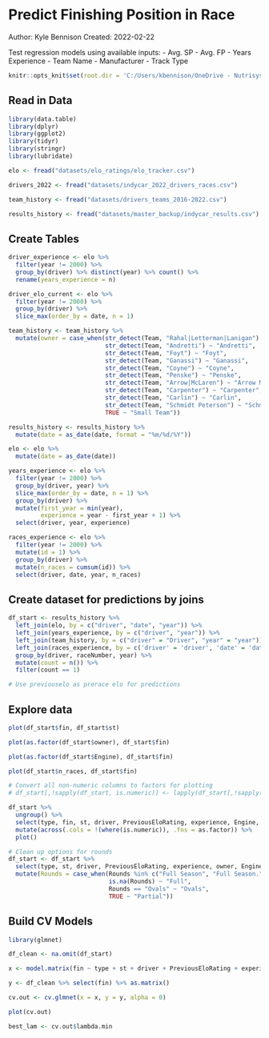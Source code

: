 # Predict Finishing Position in Race
Author: Kyle Bennison
Created: 2022-02-22

Test regression models using available inputs:
- Avg. SP
- Avg. FP
- Years Experience
- Team Name
- Manufacturer
- Track Type

```r
knitr::opts_knit$set(root.dir = 'C:/Users/kbennison/OneDrive - Nutrisystem, Inc/Personal/thesingleseater')
```


## Read in Data
```r
library(data.table)
library(dplyr)
library(ggplot2)
library(tidyr)
library(stringr)
library(lubridate)

elo <- fread("datasets/elo_ratings/elo_tracker.csv")

drivers_2022 <- fread("datasets/indycar_2022_drivers_races.csv")

team_history <- fread("datasets/drivers_teams_2016-2022.csv")

results_history <- fread("datasets/master_backup/indycar_results.csv")
```

## Create Tables
```r
driver_experience <- elo %>% 
  filter(year != 2000) %>% 
  group_by(driver) %>% distinct(year) %>% count() %>% 
  rename(years_experience = n)

driver_elo_current <- elo %>% 
  filter(year != 2000) %>% 
  group_by(driver) %>% 
  slice_max(order_by = date, n = 1)

team_history <- team_history %>% 
  mutate(owner = case_when(str_detect(Team, "Rahal|Letterman|Lanigan") ~ "RLL",
                           str_detect(Team, "Andretti") ~ "Andretti",
                           str_detect(Team, "Foyt") ~ "Foyt",
                           str_detect(Team, "Ganassi") ~ "Ganassi",
                           str_detect(Team, "Coyne") ~ "Coyne",
                           str_detect(Team, "Penske") ~ "Penske",
                           str_detect(Team, "Arrow|McLaren") ~ "Arrow McLaren",
                           str_detect(Team, "Carpenter") ~ "Carpenter",
                           str_detect(Team, "Carlin") ~ "Carlin",
                           str_detect(Team, "Schmidt Peterson") ~ "Schmidt Peterson",
                           TRUE ~ "Small Team"))

results_history <- results_history %>% 
  mutate(date = as_date(date, format = "%m/%d/%Y"))

elo <- elo %>% 
  mutate(date = as_date(date))

years_experience <- elo %>% 
  filter(year != 2000) %>% 
  group_by(driver, year) %>% 
  slice_max(order_by = date, n = 1) %>% 
  group_by(driver) %>% 
  mutate(first_year = min(year),
         experience = year - first_year + 1) %>% 
  select(driver, year, experience)

races_experience <- elo %>% 
  filter(year != 2000) %>% 
  mutate(id = 1) %>% 
  group_by(driver) %>% 
  mutate(n_races = cumsum(id)) %>% 
  select(driver, date, year, n_races)
```

## Create dataset for predictions by joins
```r
df_start <- results_history %>% 
  left_join(elo, by = c("driver", "date", "year")) %>% 
  left_join(years_experience, by = c("driver", "year")) %>% 
  left_join(team_history, by = c("driver" = "Driver", "year" = "year")) %>% 
  left_join(races_experience, by = c('driver' = 'driver', 'date' = 'date', "year" = "year")) %>% 
  group_by(driver, raceNumber, year) %>% 
  mutate(count = n()) %>% 
  filter(count == 1)

# Use previouselo as prerace elo for predictions
```

## Explore data
```r
plot(df_start$fin, df_start$st)

plot(as.factor(df_start$owner), df_start$fin)

plot(as.factor(df_start$Engine), df_start$fin)

plot(df_start$n_races, df_start$fin)

# Convert all non-numeric columns to factors for plotting
# df_start[,!sapply(df_start, is.numeric)] <- lapply(df_start[,!sapply(df_start, is.numeric)], as.factor)

df_start %>% 
  ungroup() %>% 
  select(type, fin, st, driver, PreviousEloRating, experience, Engine, Rounds, owner) %>% 
  mutate(across(.cols = !(where(is.numeric)), .fns = as.factor)) %>% 
  plot()

# Clean up options for rounds
df_start <- df_start %>% 
  select(type, st, driver, PreviousEloRating, experience, owner, Engine, Rounds, fin, n_races) %>% 
  mutate(Rounds = case_when(Rounds %in% c("Full Season", "Full Season.") ~ "Full",
                            is.na(Rounds) ~ "Full",
                            Rounds == "Ovals" ~ "Ovals",
                            TRUE ~ "Partial"))

```

## Build CV Models
```r
library(glmnet)

df_clean <- na.omit(df_start)

x <- model.matrix(fin ~ type + st + driver + PreviousEloRating + experience + owner + Engine + Rounds + n_races, df_clean)

y <- df_clean %>% select(fin) %>% as.matrix()

cv.out <- cv.glmnet(x = x, y = y, alpha = 0)

plot(cv.out)

best_lam <- cv.out$lambda.min
```

